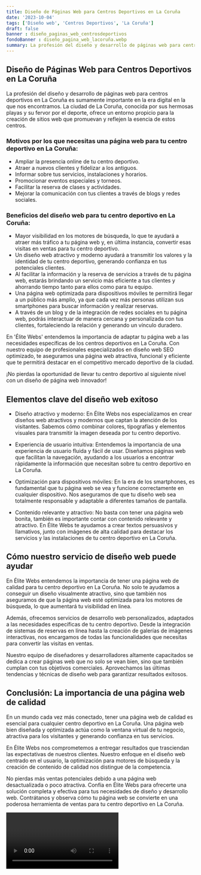 ```yaml
---
title: Diseño de Páginas Web para Centros Deportivos en La Coruña
date: '2023-10-04'
tags: ['Diseño web', 'Centros Deportivos', 'La Coruña']
draft: false
banner : diseño_paginas_web_centrosdeportivos
fondoBanner : diseño_pagina_web_lacoruña.webp
summary: La profesión del diseño y desarrollo de páginas web para centros deportivos en La Coruña es sumamente importante en la era digital en la que nos encontramos. La ciudad de La Coruña, conocida por sus hermosas playas y su fervor por el deporte, ofrece un entorno propicio para la creación de sitios web que promuevan y reflejen la esencia de estos centros.
---
```


## Diseño de Páginas Web para Centros Deportivos en La Coruña

La profesión del diseño y desarrollo de páginas web para centros deportivos en La Coruña es sumamente importante en la era digital en la que nos encontramos. La ciudad de La Coruña, conocida por sus hermosas playas y su fervor por el deporte, ofrece un entorno propicio para la creación de sitios web que promuevan y reflejen la esencia de estos centros.

### Motivos por los que necesitas una página web para tu centro deportivo en La Coruña:

- Ampliar la presencia online de tu centro deportivo.
- Atraer a nuevos clientes y fidelizar a los antiguos.
- Informar sobre tus servicios, instalaciones y horarios.
- Promocionar eventos especiales y torneos.
- Facilitar la reserva de clases y actividades.
- Mejorar la comunicación con tus clientes a través de blogs y redes sociales.

### Beneficios del diseño web para tu centro deportivo en La Coruña:

- Mayor visibilidad en los motores de búsqueda, lo que te ayudará a atraer más tráfico a tu página web y, en última instancia, convertir esas visitas en ventas para tu centro deportivo.
- Un diseño web atractivo y moderno ayudará a transmitir los valores y la identidad de tu centro deportivo, generando confianza en tus potenciales clientes.
- Al facilitar la información y la reserva de servicios a través de tu página web, estarás brindando un servicio más eficiente a tus clientes y ahorrando tiempo tanto para ellos como para tu equipo.
- Una página web optimizada para dispositivos móviles te permitirá llegar a un público más amplio, ya que cada vez más personas utilizan sus smartphones para buscar información y realizar reservas.
- A través de un blog y de la integración de redes sociales en tu página web, podrás interactuar de manera cercana y personalizada con tus clientes, fortaleciendo la relación y generando un vínculo duradero.

En 'Élite Webs' entendemos la importancia de adaptar tu página web a las necesidades específicas de los centros deportivos en La Coruña. Con nuestro equipo de profesionales especializados en diseño web SEO optimizado, te aseguramos una página web atractiva, funcional y eficiente que te permitirá destacar en el competitivo mercado deportivo de la ciudad.

¡No pierdas la oportunidad de llevar tu centro deportivo al siguiente nivel con un diseño de página web innovador!

<GifSeo />

<Cta />

## Elementos clave del diseño web exitoso

- Diseño atractivo y moderno: En Élite Webs nos especializamos en crear diseños web atractivos y modernos que captan la atención de los visitantes. Sabemos cómo combinar colores, tipografías y elementos visuales para transmitir la imagen deseada por tu centro deportivo.

- Experiencia de usuario intuitiva: Entendemos la importancia de una experiencia de usuario fluida y fácil de usar. Diseñamos páginas web que facilitan la navegación, ayudando a los usuarios a encontrar rápidamente la información que necesitan sobre tu centro deportivo en La Coruña.

- Optimización para dispositivos móviles: En la era de los smartphones, es fundamental que tu página web se vea y funcione correctamente en cualquier dispositivo. Nos aseguramos de que tu diseño web sea totalmente responsable y adaptable a diferentes tamaños de pantalla.

- Contenido relevante y atractivo: No basta con tener una página web bonita, también es importante contar con contenido relevante y atractivo. En Élite Webs te ayudamos a crear textos persuasivos y llamativos, junto con imágenes de alta calidad para destacar los servicios y las instalaciones de tu centro deportivo en La Coruña.

## Cómo nuestro servicio de diseño web puede ayudar

En Élite Webs entendemos la importancia de tener una página web de calidad para tu centro deportivo en La Coruña. No solo te ayudamos a conseguir un diseño visualmente atractivo, sino que también nos aseguramos de que la página web esté optimizada para los motores de búsqueda, lo que aumentará tu visibilidad en línea.

Además, ofrecemos servicios de desarrollo web personalizados, adaptados a las necesidades específicas de tu centro deportivo. Desde la integración de sistemas de reservas en línea hasta la creación de galerías de imágenes interactivas, nos encargamos de todas las funcionalidades que necesitas para convertir las visitas en ventas.

Nuestro equipo de diseñadores y desarrolladores altamente capacitados se dedica a crear páginas web que no solo se vean bien, sino que también cumplan con tus objetivos comerciales. Aprovechamos las últimas tendencias y técnicas de diseño web para garantizar resultados exitosos.

## Conclusión: La importancia de una página web de calidad

En un mundo cada vez más conectado, tener una página web de calidad es esencial para cualquier centro deportivo en La Coruña. Una página web bien diseñada y optimizada actúa como la ventana virtual de tu negocio, atractiva para los visitantes y generando confianza en tus servicios.

En Élite Webs nos comprometemos a entregar resultados que trasciendan las expectativas de nuestros clientes. Nuestro enfoque en el diseño web centrado en el usuario, la optimización para motores de búsqueda y la creación de contenido de calidad nos distingue de la competencia.

No pierdas más ventas potenciales debido a una página web desactualizada o poco atractiva. Confía en Élite Webs para ofrecerte una solución completa y efectiva para tus necesidades de diseño y desarrollo web. Contrátanos y observa cómo tu página web se convierte en una poderosa herramienta de ventas para tu centro deportivo en La Coruña.

<Video />

<CtaBot job='Centros Deportivos' city='La Coruña'/>

<Gmaps query='La Coruña+españa+maps' />